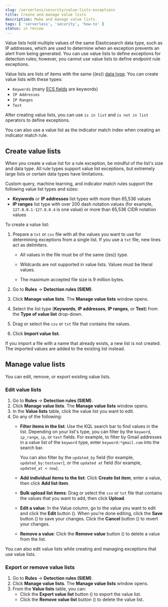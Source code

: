 ```yaml
---
slug: /serverless/security/value-lists-exceptions
title: Create and manage value lists
description: Make and manage value lists. 
tags: [ 'serverless', 'security', 'how-to' ]
status: in review
---
```


<div id="value-lists-exceptions"></div>

Value lists hold multiple values of the same Elasticsearch data type, such as IP addresses, which are used to determine when an exception prevents an alert from being generated. You can use value lists to define exceptions for detection rules; however, you cannot use value lists to define endpoint rule exceptions. 

Value lists are lists of items with the same ((es)) [data type](((ref))/mapping-types.html). You can create value lists with these types:

* `Keywords` (many [ECS fields](((ecs-ref))/ecs-field-reference.html) are keywords)
* `IP Addresses`
* `IP Ranges`
* `Text`

After creating value lists, you can use `is in list` and `is not in list` operators to <DocLink slug="/serverless/security/add-exceptions">define exceptions</DocLink>.

<DocCallOut title="Tip">
You can also use a value list as the <DocLink slug="/serverless/security/rules-create" section="use-value-lists-with-indicator-match-rules">indicator match index</DocLink> when creating an indicator match rule.
</DocCallOut>

<div id="create-value-lists"></div>

## Create value lists

When you create a value list for a rule exception, be mindful of the list's size and data type. All rule types support value list exceptions, but extremely large lists or certain data types have limitations. 

Custom query, machine learning, and indicator match rules support the following value list types and sizes:
* **Keywords** or **IP addresses** list types with more than 65,536 values
* **IP ranges** list type with over 200 dash notation values (for example, `127.0.0.1-127.0.0.4` is one value) or more than 65,536 CIDR notation values

To create a value list:

1. Prepare a `txt` or `csv` file with all the values you want to use for
    determining exceptions from a single list. If you use a `txt` file, new lines
    act as delimiters.

    <DocCallOut title="Important" color="warning">

    * All values in the file must be of the same ((es)) type.

    * Wildcards are not supported in value lists. Values must be literal values.

    * The maximum accepted file size is 9 million bytes.

    </DocCallOut>

1. Go to **Rules** → **Detection rules (SIEM)**.
1. Click **Manage value lists**. The **Manage value lists** window opens.

    <DocImage size="xl" url="../images/value-lists-exceptions/-detections-upload-lists-ui.png" alt="Manage value lists flyout" />

1. Select the list type (**Keywords**, **IP addresses**, **IP ranges**, or **Text**) from the **Type of value list** drop-down.
1. Drag or select the `csv` or `txt` file that contains the values.
1. Click **Import value list**.

<DocCallOut title="Note">
If you import a file with a name that already exists, a new list is not created. The imported values are added to the existing list instead.
</DocCallOut>

<div id="manage-value-lists"></div>

## Manage value lists

You can edit, remove, or export existing value lists. 

<div id="edit-value-lists"></div>

### Edit value lists 

1. Go to **Rules** → **Detection rules (SIEM)**.
1. Click **Manage value lists**. The **Manage value lists** window opens. 
1. In the **Value lists** table, click the value list you want to edit.
1. Do any of the following:
    * **Filter items in the list**: Use the KQL search bar to find values in the list. Depending on your list's type, you can filter by the `keyword`, `ip_range`, `ip`, or `text` fields. For example, to filter by Gmail addresses in a value list of the `keyword` type, enter `keyword:*gmail.com` into the search bar. 
    
       You can also filter by the `updated_by` field (for example, `updated_by:testuser`), or the `updated at` field (for example, `updated_at < now`).
    * **Add individual items to the list**: Click **Create list item**, enter a value, then click **Add list item**.
    * **Bulk upload list items**: Drag or select the `csv` or `txt` file that contains the values that you want to add, then click **Upload**.
    * **Edit a value**: In the Value column, go to the value you want to edit and click the **Edit** button (<DocIcon type="pencil" title="Edit" />). When you're done editing, click the **Save** button (<DocIcon type="check" title="Save" />) to save your changes. Click the **Cancel** button (<DocIcon type="cross" title="Edit" />) to revert your changes. 
    * **Remove a value**: Click the **Remove value** button (<DocIcon type="trash" title="Remove value list" />) to delete a value from the list.

      <DocImage size="xl" url="../images/value-lists-exceptions/-detections-edit-value-lists.png" alt="Manage items in a value list" />

<DocCallOut title="Tip">
You can also edit value lists while creating and managing exceptions that use value lists. 
</DocCallOut>

<div id="export-remove-value-lists"></div> 

### Export or remove value lists 

1. Go to **Rules** → **Detection rules (SIEM)**.
1. Click **Manage value lists**. The **Manage value lists** window opens.
1. From the **Value lists** table, you can:
    * Click the **Export value list** button (<DocIcon type="exportAction" title="Export value list" />) to export the value list. 
    * Click the **Remove value list** button (<DocIcon type="trash" title="Remove value list" />) to delete the value list.

<DocImage size="xl" url="../images/value-lists-exceptions/-detections-manage-value-list.png" alt="Import value list flyout with action buttons highlighted" />
